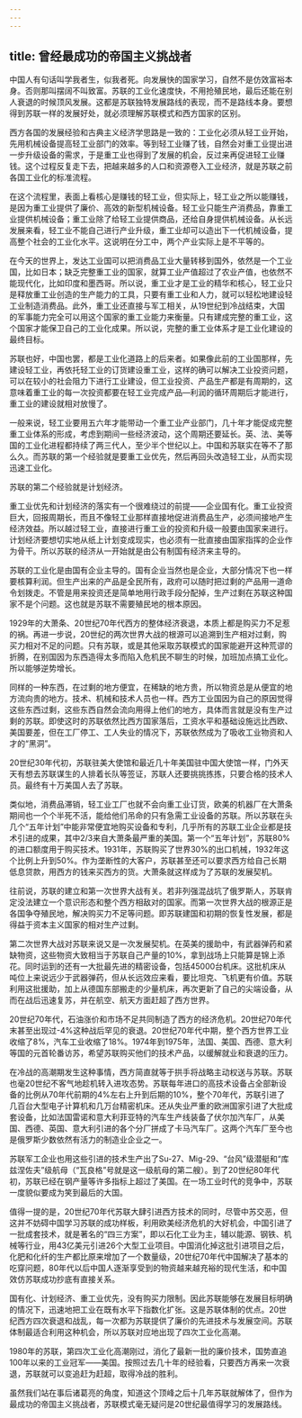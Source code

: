 ```yaml
---
---
---
```

title: 曾经最成功的帝国主义挑战者
---

中国人有句话叫学我者生，似我者死。向发展快的国家学习，自然不是仿效富裕本身。否则那叫摆阔不叫致富。苏联的工业化速度快，不用抢殖民地，最后还能在别人衰退的时候顶风发展。这都是苏联独特发展路线的表现，而不是路线本身。要想得到苏联一样的发展好处，就必须理解苏联模式和西方国家的区别。

西方各国的发展经验和古典主义经济学思路是一致的：工业化必须从轻工业开始，先用机械设备提高轻工业部门的效率。等到轻工业赚了钱，自然会对重工业提出进一步升级设备的需求，于是重工业也得到了发展的机会，反过来再促进轻工业赚钱。这个过程反复走下去，把越来越多的人口和资源卷入工业经济，就是苏联之前各国工业化的标准流程。

在这个流程里，表面上看核心是赚钱的轻工业，但实际上，轻工业之所以能赚钱，是因为重工业提供了廉价、高效的新型机械设备。轻工业只能生产消费品，靠重工业提供机械设备；重工业除了给轻工业提供商品，还给自身提供机械设备。从长远发展来看，轻工业不能自己进行产业升级，重工业却可以造出下一代机械设备，提高整个社会的工业化水平。这说明在分工中，两个产业实际上是不平等的。

在今天的世界上，发达工业国可以把消费品工业大量转移到国外，依然是一个工业国，比如日本；缺乏完整重工业的国家，就算工业产值超过了农业产值，也依然不能现代化，比如印度和墨西哥。所以说，重工业才是工业的精华和核心，轻工业只是释放重工业创造的生产能力的工具，只要有重工业和人力，就可以轻松地建设轻工业制造消费品。此外，重工业还直接与军工相关，从19世纪到冷战结束，大国的军事能力完全可以用这个国家的重工业能力来衡量。只有建成完整的重工业，这个国家才能保卫自己的工业化成果。所以说，完整的重工业体系才是工业化建设的最终目标。

苏联也好，中国也罢，都是工业化道路上的后来者。如果像此前的工业国那样，先建设轻工业，再依托轻工业的订货建设重工业，这样的确可以解决工业投资问题，可以在较小的社会阻力下进行工业建设，但工业投资、产品生产都是有周期的，这意味着重工业的每一次投资都要在轻工业完成产品—利润的循环周期后才能进行，重工业的建设就相对放慢了。

一般来说，轻工业要用五六年才能带动一个重工业产业部门，几十年才能促成完整重工业体系的形成，考虑到期间一些经济波动，这个周期还要延长。英、法、美等国的工业化进程都持续了两三代人，至少半个世纪以上。中国和苏联实在等不了那么久。而苏联的第一个经验就是要重工业优先，然后再回头改造轻工业，从而实现迅速工业化。

苏联的第二个经验就是计划经济。

重工业优先和计划经济的落实有一个很难绕过的前提——企业国有化。重工业投资巨大，回报周期长，而且不像轻工业那样直接地促进消费品生产，必须间接地产生经济效益。所以越过轻工业，直接进行重工业的投资和升级一般要由国家来进行。计划经济要想切实地从纸上计划变成现实，也必须有一批直接由国家指挥的企业作为骨干。所以苏联的经济从一开始就是由公有制国有经济来主导的。

苏联的工业化是由国有企业主导的。国有企业当然也是企业，大部分情况下也一样要核算利润。但生产出来的产品是全民所有，政府可以随时把过剩的产品用一道命令划拨走。不管是用来投资还是简单地用行政手段分配掉，生产过剩在苏联这种国家不是个问题。这也就是苏联不需要殖民地的根本原因。

1929年的大萧条、20世纪70年代西方的整体经济衰退，本质上都是购买力不足惹的祸。再进一步说，20世纪的两次世界大战的根源可以追溯到生产相对过剩，购买力相对不足的问题。只有苏联，或是其他采取苏联模式的国家能避开这种荒谬的折腾，在别国因为东西造得太多而陷入危机民不聊生的时候，加班加点搞工业化。所以能够逆势增长。

同样的一种东西，在过剩的地方便宜，在稀缺的地方贵，所以物资总是从便宜的地方流向贵的地方。技术、机械和技术人员也一样。西方工业国因为自己的原因觉得这些东西过剩，这些东西自然会流向用得上他们的地方，具体而言就是没有生产过剩的苏联。即使这时的苏联依然比西方国家落后，工资水平和基础设施远比西欧、美国要差，但在工厂停工、工人失业的情况下，苏联依然成为了吸收工业物资和人才的“黑洞”。

20世纪30年代初，苏联驻美大使馆和最近几十年美国驻中国大使馆一样，门外天天有想去苏联谋生的人排着长队等签证，苏联人还要挑挑拣拣，只要合格的技术人员。最终有十万美国人去了苏联。

类似地，消费品滞销，轻工业工厂也就不会向重工业订货，欧美的机器厂在大萧条期间也一个个半死不活，能给他们吊命的只有急需工业设备的苏联。所以苏联在头几个“五年计划”中能非常便宜地购买设备和专利，几乎所有的苏联工业企业都是技术引进的成果，其中2/3来自大萧条最严重的美国。第一个“五年计划”，苏联80%的进口额度用于购买技术。1931年，苏联购买了世界30%的出口机械，1932年这个比例上升到50%。作为垄断性的大客户，苏联甚至还可以要求西方给自己长期低息贷款，用西方的钱来买西方的货。大萧条就这样成为了苏联的发展契机。

往前说，苏联的建立和第一次世界大战有关。若非列强混战坑了俄罗斯人，苏联肯定没法建立一个意识形态和整个西方相敌对的国家。而第一次世界大战的根源正是各国争夺殖民地，解决购买力不足等问题。即苏联建国和初期的恢复性发展，都是得益于资本主义国家的相对生产过剩。

第二次世界大战对苏联来说又是一次发展契机。在英美的援助中，有武器弹药和紧缺物资，这些物资大致相当于苏联自己产量的10%，拿到战场上只能算是锦上添花。同时运到的还有一大批最先进的精密设备，包括45000台机床。这批机床从吨位上来说远少于武器弹药，但从长远效应来看，要比坦克、飞机更有价值。苏联利用这批援助，加上从德国东部搬走的少量机床，再次更新了自己的尖端设备，从而在战后迅速复苏，并在航空、航天方面赶超了西方世界。

20世纪70年代，石油涨价和市场不足共同制造了西方的经济危机。20世纪70年代末甚至出现过-4%这种战后罕见的衰退。20世纪70年代中期，整个西方世界工业收缩了8%，汽车工业收缩了18%。1974年到1975年，法国、美国、西德、意大利等国的元首轮番访苏，希望苏联购买他们的技术产品，以缓解就业和衰退的压力。

在冷战的高潮期发生这种事情，西方简直就等于拱手将战略主动权送与苏联。苏联也毫20世纪不客气地趁机转入进攻态势。苏联每年进口的高技术设备占全部新设备的比例从70年代前期的4%左右上升到后期的10%，整个70年代，苏联引进了几百台大型电子计算机和几万台精密机床。还从失业严重的欧洲国家引进了大批成套设备，比如法国雷诺和意大利菲亚特的汽车生产线装备了伏尔加汽车厂，从美国、西德、英国、意大利引进的各个分厂拼成了卡马汽车厂。这两个汽车厂至今也是俄罗斯少数依然有活力的制造业企业之一。

苏联军工企业也用这些引进的技术生产出了Su-27、Mig-29、“台风”级潜艇和“库兹涅佐夫”级航母（“瓦良格”号就是这一级航母的第二艘）。到了20世纪80年代初，苏联已经在钢产量等许多指标上超过了美国。在一场工业时代的竞争中，苏联一度貌似要成为笑到最后的大国。

值得一提的是，20世纪70年代苏联大肆引进西方技术的同时，尽管中苏交恶，但这并不妨碍中国学习苏联的成功样板，利用欧美经济危机的大好机会，中国引进了一批成套技术，就是著名的“四三方案”，即以石化工业为主，辅以能源、钢铁、机械等行业，用43亿美元引进26个大型工业项目。中国消化掉这批引进项目之后，化肥和化纤的生产都比原来增加了一个数量级，20世纪70年代中国解决了基本的吃穿问题，80年代以后中国人逐渐享受到的物资越来越充裕的现代生活，和中国效仿苏联成功抄底有直接关系。

国有化、计划经济、重工业优先，没有购买力限制。因此苏联能够在发展目标明确的情况下，迅速地把工业在既有水平下指数化扩张。这是苏联体制的优点。20世纪西方四次衰退和战乱，每一次都为苏联提供了廉价的先进技术与发展空间。苏联体制最适合利用这种机会，所以苏联对应地出现了四次工业化高潮。

1980年的苏联，第四次工业化高潮刚过，消化了最新一批的廉价技术，国势直追100年以来的工业冠军——美国。按照过去几十年的经验看，只要西方再来一次衰退，苏联就可以变追赶为赶超，取得冷战的胜利。

虽然我们站在事后诸葛亮的角度，知道这个顶峰之后十几年苏联就解体了，但作为最成功的帝国主义挑战者，苏联模式毫无疑问是20世纪最值得学习的发展路线。